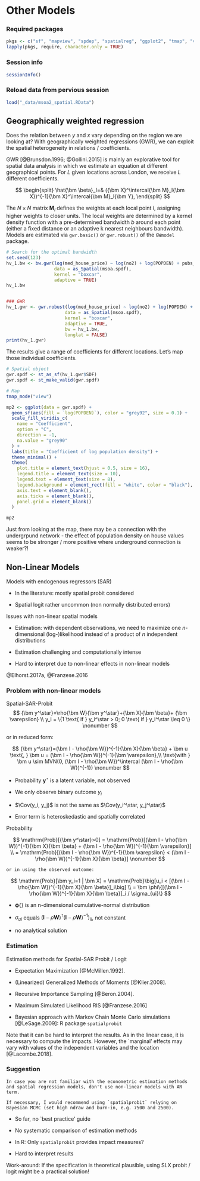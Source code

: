 ::: {.content-hidden unless-format="html"}
$$
\newcommand{\tr}{\mathrm{tr}}
\newcommand{\rank}{\mathrm{rank}}
\newcommand{\plim}{\operatornamewithlimits{plim}}
\newcommand{\diag}{\mathrm{diag}}
\newcommand{\bm}[1]{\boldsymbol{\mathbf{#1}}}
\newcommand{\Var}{\mathrm{Var}}
\newcommand{\Exp}{\mathrm{E}}
\newcommand{\Cov}{\mathrm{Cov}}
\newcommand\given[1][]{\:#1\vert\:}
\newcommand{\irow}[1]{%
\begin{pmatrix}#1\end{pmatrix}
}
$$
:::

\newcommand{\Prob}{\mathrm{Prob}}

# Other Models

### Required packages

```r
pkgs <- c("sf", "mapview", "spdep", "spatialreg", "ggplot2", "tmap", "viridis", "viridisLite", "GWmodel") # note: load spdep first, then spatialreg
lapply(pkgs, require, character.only = TRUE)

```

### Session info

```r
sessionInfo()

```

### Reload data from pervious session

```r
load("_data/msoa2_spatial.RData")
```



## Geographically weighted regression

Does the relation between $y$ and $x$ vary depending on the region we are looking at? With geographically weighted regressions (GWR), we can exploit the spatial heterogeneity in relations / coefficients.

GWR [@Brunsdon.1996; @Gollini.2015] is mainly an explorative tool for spatial data analysis in which we estimate an equation at different geographical points. For $L$ given locations across London, we receive $L$ different coefficients.

$$
\begin{split} 
\hat{\bm \beta}_l=& ({\bm X}^\intercal{\bm M}_l{\bm X})^{-1}{\bm X}^\intercal{\bm M}_l{\bm Y},
\end{split}
$$

The $N \times N$ matrix ${\bm M}_l$ defines the weights at each local point $l$, assigning higher weights to closer units. The local weights are determined by a kernel density function with a pre-determined bandwidth $b$ around each point (either a fixed distance or an adaptive k nearest neighbours bandwidth). Models are estimated via `gwr.basic()` or `gwr.robust()` of the `GWmodel` package.

```r
# Search for the optimal bandwidth 
set.seed(123)
hv_1.bw <- bw.gwr(log(med_house_price) ~ log(no2) + log(POPDEN) + pubs_count ,
                  data = as_Spatial(msoa.spdf),
                  kernel = "boxcar",
                  adaptive = TRUE) 
hv_1.bw


### GWR 
hv_1.gwr <- gwr.robust(log(med_house_price) ~ log(no2) + log(POPDEN) + pubs_count,
                      data = as_Spatial(msoa.spdf), 
                      kernel = "boxcar", 
                      adaptive = TRUE, 
                      bw = hv_1.bw, 
                      longlat = FALSE)
print(hv_1.gwr)
```

The results give a range of coefficients for different locations. Let's map those individual coefficients.

```r
# Spatial object
gwr.spdf <- st_as_sf(hv_1.gwr$SDF)
gwr.spdf <- st_make_valid(gwr.spdf)

# Map
tmap_mode("view")

mp2 <- ggplot(data = gwr.spdf) +
  geom_sf(aes(fill = `log(POPDEN)`), color = "grey92", size = 0.1) +
  scale_fill_viridis_c(
    name = "Coefficient",
    option = "C",
    direction = -1,
    na.value = "grey90"
  ) +
  labs(title = "Coefficient of log population density") +
  theme_minimal() +
  theme(
    plot.title = element_text(hjust = 0.5, size = 16),
    legend.title = element_text(size = 10),
    legend.text = element_text(size = 8),
    legend.background = element_rect(fill = "white", color = "black"),
    axis.text = element_blank(),
    axis.ticks = element_blank(),
    panel.grid = element_blank()
  )

mp2
```

Just from looking at the map, there may be a connection with the undergrpund network - the effect of population density on house values seems to be stronger / more positive where underground connection is weaker?!


## Non-Linear Models

Models with endogenous regressors (SAR)


- In the literature: mostly spatial probit considered

- Spatial logit rather uncommon (non normally distributed errors)


	
Issues with non-linear spatial models

- Estimation: with dependent observations, we need to maximize one $n$-dimensional (log-)likelihood instead of a product of $n$ independent distributions

- Estimation challenging and computationally intense

- Hard to interpret due to non-linear effects in non-linear models

	
@Elhorst.2017a, @Franzese.2016

### Problem with non-linear models

Spatial-SAR-Probit
$$
		{\bm y^\star}=\rho{\bm W}{\bm y^\star}+{\bm X}{\bm \beta}+ {\bm \varepsilon} \\		
		y_i = \{1 \text{ if } y_i^\star > 0; 0 \text{ if } y_i^\star \leq 0 \} \nonumber
$$

or in reduced form:
	
$$
		{\bm y^\star}=(\bm I - \rho{\bm W})^{-1}{\bm X}{\bm \beta} + \bm u \text{, } \bm u = (\bm I - \rho{\bm W})^{-1}{\bm \varepsilon},\\
		\text{with } \bm u \sim MVN(0, (\bm I - \rho{\bm W})^\intercal (\bm I - \rho{\bm W})^{-1}) \nonumber
$$

- Probability $\bm y^\star$ is a latent variable, not observed

- We only observe binary outcome $y_i$

- $\Cov(y_i, y_j)$ is not the same as $\Cov(y_i^\star, y_j^\star)$

- Error term is heteroskedastic and spatially correlated


Probability

$$
		\Prob[{\bm y^\star}>0]  = 
		\Prob[(\bm I - \rho{\bm W})^{-1}{\bm X}{\bm \beta} + 
		(\bm I - \rho{\bm W})^{-1}{\bm \varepsilon}] \\
		  =  \Prob[(\bm I - \rho{\bm W})^{-1}{\bm \varepsilon} <
		 (\bm I - \rho{\bm W})^{-1}{\bm X}{\bm \beta}] \nonumber
$$

	or in using the observed outcome:
	
$$
		\Prob[\bm y_i=1 | \bm X]  = 
		\Prob\big[u_i <
		 [(\bm I - \rho{\bm W})^{-1}{\bm X}{\bm \beta}]_i\big] \\
		  = \bm \phi\{[(\bm I - \rho{\bm W})^{-1}{\bm X}{\bm \beta}]_i 
		 / \sigma_{ui}\} 
$$
	
- $\bm \phi\{\}$ is an n-dimensional cumulative-normal distribution 

- $\sigma_{ui}$ equals $(\bm I - \rho{\bm W})^\intercal (\bm I - \rho{\bm W})^{-1})_{ii}$, not constant

- no analytical solution

### Estimation

Estimation methods for Spatial-SAR Probit / Logit

- Expectation Maximization [@McMillen.1992].

- (Linearized) Generalized Methods of Moments [@Klier.2008].

- Recursive Importance Sampling [@Beron.2004].

- Maximum Simulated Likelihood RIS [@Franzese.2016]

- Bayesian approach with Markov Chain Monte Carlo simulations [@LeSage.2009]: R package `spatialprobit`
	
Note that it can be hard to interpret the results. As in the linear case, it is necessary to compute the impacts. However, the `marginal' effects may vary with values of the independent variables and the location [@Lacombe.2018].

### Suggestion

	In case you are not familiar with the econometric estimation methods and spatial regression models, don't use non-linear models with AR term. 
	
	If necessary, I would recommend using `spatialprobit` relying on Bayesian MCMC (set high ndraw and burn-in, e.g. 7500 and 2500).


- So far, no `best practice' guide

- No systematic comparison of estimation methods

- In R: Only `spatialprobit` provides impact measures?

- Hard to interpret results

Work-around: If the specification is theoretical plausible, using SLX probit / logit might be a practical solution! 


